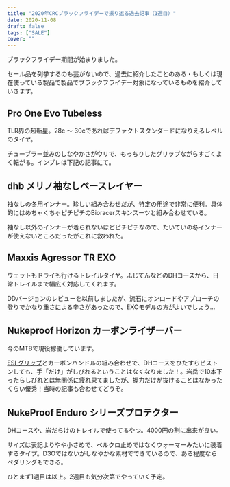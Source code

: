 ```yaml
---
title: "2020年CRCブラックフライデーで振り返る過去記事（1週目）"
date: 2020-11-08
draft: false
tags: ["SALE"]
cover: ""
---
```


ブラックフライデー期間が始まりました。

セール品を列挙するのも芸がないので、過去に紹介したことのある・もしくは現在使っている製品で製品でブラックフライデー対象になっているものを紹介していきます。

## Pro One Evo Tubeless

<LinkBox url="https://www.wiggle.jp/schwalbe-%E3%82%B7%E3%83%A5%E3%83%AF%E3%83%AB%E3%83%99-pro-one-evo-%E3%83%81%E3%83%A5%E3%83%BC%E3%83%96%E3%83%AC%E3%82%B9%E3%83%95%E3%82%A9%E3%83%BC%E3%83%AB%E3%83%87%E3%82%A3%E3%83%B3%E3%82%B0%E3%82%BF%E3%82%A4%E3%83%A4-%E3%83%9A%E3%82%A2-28c-"
linkurl="https://ck.jp.ap.valuecommerce.com/servlet/referral?sid=3171302&pid=886932159&vc_url=https%3A%2F%2Fwww.wiggle.jp%2Fschwalbe-%25E3%2582%25B7%25E3%2583%25A5%25E3%2583%25AF%25E3%2583%25AB%25E3%2583%2599-pro-one-evo-%25E3%2583%2581%25E3%2583%25A5%25E3%2583%25BC%25E3%2583%2596%25E3%2583%25AC%25E3%2582%25B9%25E3%2583%2595%25E3%2582%25A9%25E3%2583%25BC%25E3%2583%25AB%25E3%2583%2587%25E3%2582%25A3%25E3%2583%25B3%25E3%2582%25B0%25E3%2582%25BF%25E3%2582%25A4%25E3%2583%25A4-%25E3%2583%259A%25E3%2582%25A2-28c-%3Futm_source%3Dvaluecommerce%26utm_medium%3Daffiliates%26utm_campaign%3Daffiliate-website" />

TLR界の超新星。28c ～ 30cであればデファクトスタンダードになりえるレベルのタイヤ。

チューブラー並みのしなやかさがウリで、もっちりしたグリップながらすごくよく転がる。インプレは下記の記事にて。

<LinkBox url="https://blog.gensobunya.net/post/2020/06/proonetle/" />

## dhb メリノ袖なしベースレイヤー

<LinkBox url="https://www.chainreactioncycles.com/jp/ja/dhb-%E3%83%A1%E3%83%AA%E3%83%8E%E8%A2%96%E3%81%AA%E3%81%97%E3%83%99%E3%83%BC%E3%82%B9%E3%83%AC%E3%82%A4%E3%83%A4%E3%83%BC-m-150-/rp-prod156765"
linkurl="https://ck.jp.ap.valuecommerce.com/servlet/referral?sid=3171302&pid=886701002&vc_url=https%3A%2F%2Fwww.chainreactioncycles.com%2Fjp%2Fja%2Fdhb-%25E3%2583%25A1%25E3%2583%25AA%25E3%2583%258E%25E8%25A2%2596%25E3%2581%25AA%25E3%2581%2597%25E3%2583%2599%25E3%2583%25BC%25E3%2582%25B9%25E3%2583%25AC%25E3%2582%25A4%25E3%2583%25A4%25E3%2583%25BC-m-150-%2Frp-prod156765%3Futm_source%3Dvaluecommerce%26utm_medium%3Daffiliates" />

袖なしの冬用インナー。珍しい組み合わせだが、特定の用途で非常に便利。具体的にはめちゃくちゃピチピチのBioracerスキンスーツと組み合わせている。

袖なし以外のインナーが着られないほどピチピチなので、たいていの冬インナーが使えないところだったがこれに救われた。

<LinkBox url="https://blog.gensobunya.net/post/2019/11/bioracersuits/" />

## Maxxis Agressor TR EXO

<LinkBox url="https://www.wiggle.jp/maxxis-aggressor-mtb-wt-%e3%82%bf%e3%82%a4%e3%83%a4-exo-tr-"
linkurl="https://ck.jp.ap.valuecommerce.com/servlet/referral?sid=3171302&pid=886932159&vc_url=https%3A%2F%2Fwww.wiggle.jp%2Fmaxxis-aggressor-mtb-wt-%25e3%2582%25bf%25e3%2582%25a4%25e3%2583%25a4-exo-tr-%3Futm_source%3Dvaluecommerce%26utm_medium%3Daffiliates%26utm_campaign%3Daffiliate-website" />

ウェットもドライも行けるトレイルタイヤ。ふじてんなどのDHコースから、日常トレイルまで幅広く対応してくれます。

DDバージョンのレビューを以前しましたが、流石にオンロードやアプローチの登りでかなり重さによる辛さがあったので、EXOモデルの方がよいでしょう…

<LinkBox url="https://blog.gensobunya.net/post/2020/08/dd_aggressor/" />

## Nukeproof Horizon カーボンライザーバー

<LinkBox url="https://www.wiggle.jp/nukeproof-horizon-v2-%e3%82%ab%e3%83%bc%e3%83%9c%e3%83%b3%e3%83%a9%e3%82%a4%e3%82%b6%e3%83%bc%e3%83%90%e3%83%bc-31-8mm"
linkurl="https://ck.jp.ap.valuecommerce.com/servlet/referral?sid=3171302&pid=886932159&vc_url=https%3A%2F%2Fwww.wiggle.jp%2Fnukeproof-horizon-v2-%25e3%2582%25ab%25e3%2583%25bc%25e3%2583%259c%25e3%2583%25b3%25e3%2583%25a9%25e3%2582%25a4%25e3%2582%25b6%25e3%2583%25bc%25e3%2583%2590%25e3%2583%25bc-31-8mm%3Futm_source%3Dvaluecommerce%26utm_medium%3Daffiliates%26utm_campaign%3Daffiliate-website" />

今のMTBで現役稼働しています。

[ESI グリップ](https://amzn.to/38mSZ77)とカーボンハンドルの組み合わせで、DHコースをひたすらピストンしても、手「だけ」がしびれるということはなくなりました！。岩岳で10本下ったらしびれとは無関係に疲れ果てましたが、握力だけが抜けることはなかったくらい優秀！当時の記事も合わせてどうぞ。

<LinkBox url="https://blog.gensobunya.net/post/2017/04/goodmtbgears/" />

## NukeProof Enduro シリーズプロテクター

<LinkBox url="https://www.wiggle.jp/nukeproof-critical-enduro-%E3%82%A8%E3%83%AB%E3%83%9C%E3%83%BC%E3%82%B9%E3%83%AA%E3%83%BC%E3%83%96"
linkurl="https://ck.jp.ap.valuecommerce.com/servlet/referral?sid=3171302&pid=886932159&vc_url=https%3A%2F%2Fwww.wiggle.jp%2Fnukeproof-critical-enduro-%25E3%2582%25A8%25E3%2583%25AB%25E3%2583%259C%25E3%2583%25BC%25E3%2582%25B9%25E3%2583%25AA%25E3%2583%25BC%25E3%2583%2596%3Futm_source%3Dvaluecommerce%26utm_medium%3Daffiliates%26utm_campaign%3Daffiliate-website" />

<LinkBox url="https://www.wiggle.jp/nukeproof-critical-enduro-%E3%83%8B%E3%83%BC%E3%82%B9%E3%83%AA%E3%83%BC%E3%83%96"
linkurl="https://ck.jp.ap.valuecommerce.com/servlet/referral?sid=3171302&pid=886932159&vc_url=https%3A%2F%2Fwww.wiggle.jp%2Fnukeproof-critical-enduro-%25E3%2583%258B%25E3%2583%25BC%25E3%2582%25B9%25E3%2583%25AA%25E3%2583%25BC%25E3%2583%2596%3Futm_source%3Dvaluecommerce%26utm_medium%3Daffiliates%26utm_campaign%3Daffiliate-website" />

DHコースや、岩だらけのトレイルで使ってるやつ。4000円の割に出来が良い。

サイズは表記よりやや小さめで、ベルクロ止めではなくウォーマーみたいに装着するタイプ。D3Oではないがしなやかな素材でできているので、ある程度ならペダリングもできる。

ひとまず1週目は以上。2週目も気分次第でやっていく予定。
